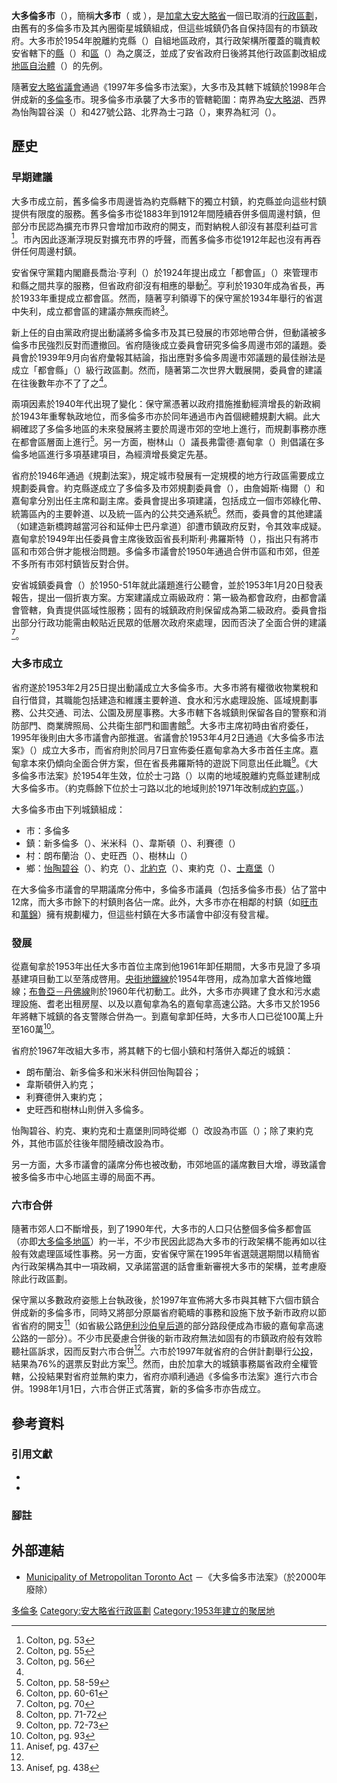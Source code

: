 {{NoteTA
| G1 = PP
}}{{distinguish|大多倫多地區}}

{{Infobox settlement
|name               = 大多倫多市
|native_name        = {{lang|en|Metropolitan Toronto}}
|settlement_type    = 已取消的行政區
|nickname           = Metro
|motto              =
|image_skyline      = Metro Hall.jpg
|imagesize          = 
|image_caption      = 大多倫多市會堂
|image_flag         = Flag of Metropolitan Toronto.svg
|image_seal         = 
|image_map          = Toronto_Location_in_Ontario.png
|mapsize            = 220px
|map_caption        = 大多倫多市在[[安大略省|安大略省]]內的位置
|subdivision_type   = 國家
|subdivision_type1  = [[加拿大行政區劃|省]]
|subdivision_name   = {{CAN}}
|subdivision_name1  = [[安大略省|安大略省]]
|leader_title       = 
|leader_name        =
|established_title  = 成立
|established_date   = 1954年
|established_title2 = 取消
|established_date2  = 1998年（改組成[[多倫多|多倫多]]市）
|area_magnitude     = 
|unit_pref          = Metric
|area_total_km2     = 630
|area_total_sq_mi   =
|area_land_km2      = 
|area_land_sq_mi    = 
|area_water_km2     = 
|area_water_sq_mi   = 
|area_water_percent = 
|area_urban_km2     = 
|area_urban_sq_mi   = 
|area_metro_km2     = 
|area_metro_sq_mi   = 
|population_as_of   =
|timezone           = 北美東部時區（EST）
|utc_offset         = -5
|timezone_DST       =
|utc_offset_DST     =
|elevation_m        = 
|elevation_ft       = 
|website            =
|footnotes          = 
}}

'''大多倫多市'''（{{lang-en|Municipality of Metropolitan Toronto}}），簡稱'''大多市'''（{{lang|en|Metro Toronto}} 或 {{lang|en|Metro}}），是[[加拿大|加拿大]][[安大略省|安大略省]]一個已取消的[[安大略省行政區劃|行政區劃]]，由舊有的多倫多市及其內圈衛星城鎮組成，但這些城鎮仍各自保持固有的市鎮政府。大多市於1954年脫離約克縣（{{lang|en|York County}}）自組地區政府，其行政架構所覆蓋的職責較安省轄下的[[安大略省行政區劃#縣|縣]]（{{lang|en|county}}）和[[安大略省行政區劃#區|區]]（{{lang|en|district}}）為之廣泛，並成了安省政府日後將其他行政區劃改組成[[安大略省行政區劃#地區自治體|地區自治體]]（{{lang|en|regional municipality}}）的先例。

隨著[[安大略省議會|安大略省議會]]通過《1997年多倫多市法案》，大多市及其轄下城鎮於1998年合併成新的[[多倫多|多倫多]]市。現多倫多市承襲了大多市的管轄範圍：南界為[[安大略湖|安大略湖]]、西界為怡陶碧谷溪（{{lang|en|Etobicoke Creek}}）和427號公路、北界為士刁路（{{lang|en|Steeles Avenue}}），東界為紅河（{{lang|en|Rouge River}}）。

==歷史==
===早期建議===
大多市成立前，舊多倫多市周邊皆為約克縣轄下的獨立村鎮，約克縣並向這些村鎮提供有限度的服務。舊多倫多市從1883年到1912年間陸續吞併多個周邊村鎮，但部分市民認為擴充市界只會增加市政府的開支，而對納稅人卻沒有甚麼利益可言<ref>Colton, pg. 53</ref>。市內因此逐漸浮現反對擴充市界的呼聲，而舊多倫多市從1912年起也沒有再吞併任何周邊村鎮。

安省保守黨籍内閣廳長喬治·亨利（{{lang|en|George S. Henry}}）於1924年提出成立「都會區」（{{lang|en|metropolitan district}}）來管理市和縣之間共享的服務，但省政府卻沒有相應的舉動<ref>Colton, pg. 55</ref>。亨利於1930年成為省長，再於1933年重提成立都會區。然而，隨著亨利領導下的保守黨於1934年舉行的省選中失利，成立都會區的建議亦無疾而終<ref name="colton-56">Colton, pg. 56</ref>。

新上任的自由黨政府提出動議將多倫多市及其已發展的市郊地帶合併，但動議被多倫多市民強烈反對而遭撤回。省府隨後成立委員會研究多倫多周邊市郊的議題。委員會於1939年9月向省府彙報其結論，指出應對多倫多周邊市郊議題的最佳辦法是成立「都會縣」（{{lang|en|metropolitan county}}）級行政區劃。然而，隨著第二次世界大戰展開，委員會的建議在往後數年亦不了了之<ref name="colton-56"/>。

兩項因素於1940年代出現了變化：保守黨憑著以政府措施推動經濟增長的新政綱於1943年重奪執政地位，而多倫多市亦於同年通過市內首個總體規劃大綱。此大綱確認了多倫多地區的未來發展將主要於周邊市郊的空地上進行，而規劃事務亦應在都會區層面上進行<ref>Colton, pp. 58-59</ref>。另一方面，樹林山（{{lang|en|Forest Hill}}）議長弗雷德·嘉甸拿（{{lang|en|Fred Gardiner}}）則倡議在多倫多地區進行多項基建項目，為經濟增長奠定先基。

省府於1946年通過《規劃法案》，規定城市發展有一定規模的地方行政區需要成立規劃委員會。約克縣遂成立了多倫多及市郊規劃委員會（{{lang|en|Toronto and Suburban Planning Board}}），由詹姆斯·梅爾（{{lang|en|James P. Maher}}）和嘉甸拿分別出任主席和副主席。委員會提出多項建議，包括成立一個市郊綠化帶、統籌區內的主要幹道、以及統一區內的公共交通系統<ref>Colton, pp. 60-61</ref>。然而，委員會的其他建議（如建造新橋跨越當河谷和延伸士巴丹拿道）卻遭市鎮政府反對，令其效率成疑。嘉甸拿於1949年出任委員會主席後致函省長利斯利·弗羅斯特（{{lang|en|Leslie Frost}}），指出只有將市區和市郊合併才能根治問題。多倫多市議會於1950年通過合併市區和市郊，但差不多所有市郊村鎮皆反對合併。

安省城鎮委員會（{{lang|en|Ontario Municipal Board}}）於1950-51年就此議題進行公聽會，並於1953年1月20日發表報告，提出一個折衷方案。方案建議成立兩級政府：第一級為都會政府，由都會議會管轄，負責提供區域性服務；固有的城鎮政府則保留成為第二級政府。委員會指出部分行政功能需由較貼近民眾的低層次政府來處理，因而否決了全面合併的建議<ref>Colton, pg. 70</ref>。

===大多市成立===
省府遂於1953年2月25日提出動議成立大多倫多市。大多市將有權徵收物業稅和自行借貸，其職能包括建造和維護主要幹道、食水和污水處理設施、區域規劃事務、公共交通、司法、公園及房屋事務。大多市轄下各城鎮則保留各自的警察和消防部門、商業牌照局、公共衛生部門和圖書館<ref>Colton, pp. 71-72</ref>。大多市主席初時由省府委任，1995年後則由大多市議會內部推選。省議會於1953年4月2日通過《大多倫多市法案》（{{lang|en|Metropolitan Toronto Act}}）成立大多市，而省府則於同月7日宣佈委任嘉甸拿為大多市首任主席。嘉甸拿本來仍傾向全面合併方案，但在省長弗羅斯特的遊説下同意出任此職<ref>Colton, pp. 72-73</ref>。《大多倫多市法案》於1954年生效，位於士刁路（{{lang|en|Steeles Avenue}}）以南的地域脫離約克縣並建制成大多倫多市。（約克縣餘下位於士刁路以北的地域則於1971年改制成[[約克區|約克區]]。）

大多倫多市由下列城鎮組成：
*市：多倫多
*鎮：新多倫多（{{lang|en|New Toronto}}）、米米科（{{lang|en|Mimico}}）、韋斯頓（{{lang|en|Weston}}）、利賽德（{{lang|en|Leaside}}）
*村：朗布蘭治（{{lang|en|Long Branch}}）、史旺西（{{lang|en|Swansea}}）、樹林山（{{lang|en|Forest Hill}}）
*鄉：[[怡陶碧谷|怡陶碧谷]]（{{lang|en|Etobicoke}}）、約克（{{lang|en|York}}）、[[北約克|北約克]]（{{lang|en|North York}}）、東約克（{{lang|en|East York}}）、[[士嘉堡|士嘉堡]]（{{lang|en|Scarborough}}）

在大多倫多市議會的早期議席分佈中，多倫多市議員（包括多倫多市長）佔了當中12席，而大多市餘下的村鎮則各佔一席。此外，大多市亦在相鄰的村鎮（如[[旺市|旺市]]和[[萬錦|萬錦]]）擁有規劃權力，但這些村鎮在大多市議會中卻沒有發言權。

===發展===
從嘉甸拿於1953年出任大多市首位主席到他1961年卸任期間，大多市見證了多項基建項目動工以至落成啓用。[[央街-大學路-士巴單拿線|央街地鐵線]]於1954年啓用，成為加拿大首條地鐵線；[[布魯亞－丹佛線|布魯亞－丹佛線]]則於1960年代初動工。此外，大多市亦興建了食水和污水處理設施、耆老出租房屋、以及以嘉甸拿為名的嘉甸拿高速公路。大多市又於1956年將轄下城鎮的各支警隊合併為一。到嘉甸拿卸任時，大多市人口已從100萬上升至160萬<ref>Colton, pg. 93</ref>。

省府於1967年改組大多市，將其轄下的七個小鎮和村落併入鄰近的城鎮：
*朗布蘭治、新多倫多和米米科併回怡陶碧谷；
*韋斯頓併入約克；
*利賽德併入東約克；
*史旺西和樹林山則併入多倫多。

怡陶碧谷、約克、東約克和士嘉堡則同時從鄉（{{lang|en|township}}）改設為市區（{{lang|en|borough}}）；除了東約克外，其他市區於往後年間陸續改設為市。

另一方面，大多市議會的議席分佈也被改動，市郊地區的議席數目大增，導致議會被多倫多市中心地區主導的局面不再。

===六市合併===
隨著市郊人口不斷增長，到了1990年代，大多市的人口只佔整個多倫多都會區（亦即[[大多倫多地區|大多倫多地區]]）約一半，不少市民因此認為大多市的行政架構不能再如以往般有效處理區域性事務。另一方面，安省保守黨在1995年省選競選期間以精簡省內行政架構為其中一項政綱，又承諾當選的話會重新審視大多市的架構，並考慮廢除此行政區劃。

保守黨以多數政府姿態上台執政後，於1997年宣佈將大多市與其轄下六個市鎮合併成新的多倫多市，同時又將部分原屬省府範疇的事務和設施下放予新市政府以節省省府的開支<ref name="#1">Anisef, pg. 437</ref>（如省級公路[[伊利沙伯皇后道|伊利沙伯皇后道]]的部分路段便成為市級的嘉甸拿高速公路的一部分）。不少市民憂慮合併後的新市政府無法如固有的市鎮政府般有效聆聽社區訴求，因而反對六市合併<ref name="#1"/>。六市於1997年就省府的合併計劃舉行[[公投|公投]]，結果為76%的選票反對此方案<ref>Anisef, pg. 438</ref>。然而，由於加拿大的城鎮事務屬省政府全權管轄，公投結果對省府並無約束力，省府亦順利通過《多倫多市法案》進行六市合併。1998年1月1日，六市合併正式落實，新的多倫多市亦告成立。

==參考資料==
===引用文獻===
* {{cite book |title=Big Daddy |url=https://archive.org/details/bigdaddyfrederic0000colt |year=1980 |publisher=University of Toronto Press |author=Colton, Timothy J. |location=Toronto, Ontario |isbn=0802023932}}
* {{cite book |title=The World in a City |year=2003 |publisher=University of Toronto Press |author=Anisef, Paul; Lanphier, C. Michael  |location=Toronto, Ontario |isbn=0802084362}}

===腳註===
{{reflist}}

==外部連結==
*[http://www.e-laws.gov.on.ca/html/repealedstatutes/english/elaws_rep_statutes_90m62_e.htm Municipality of Metropolitan Toronto Act] {{Wayback|url=http://www.e-laws.gov.on.ca/html/repealedstatutes/english/elaws_rep_statutes_90m62_e.htm |date=20110105121125 }}－《大多倫多市法案》（於2000年廢除）

[[Category:多倫多|]]
[[Category:安大略省行政區劃|Category:安大略省行政區劃]]
[[Category:1953年建立的聚居地|Category:1953年建立的聚居地]]